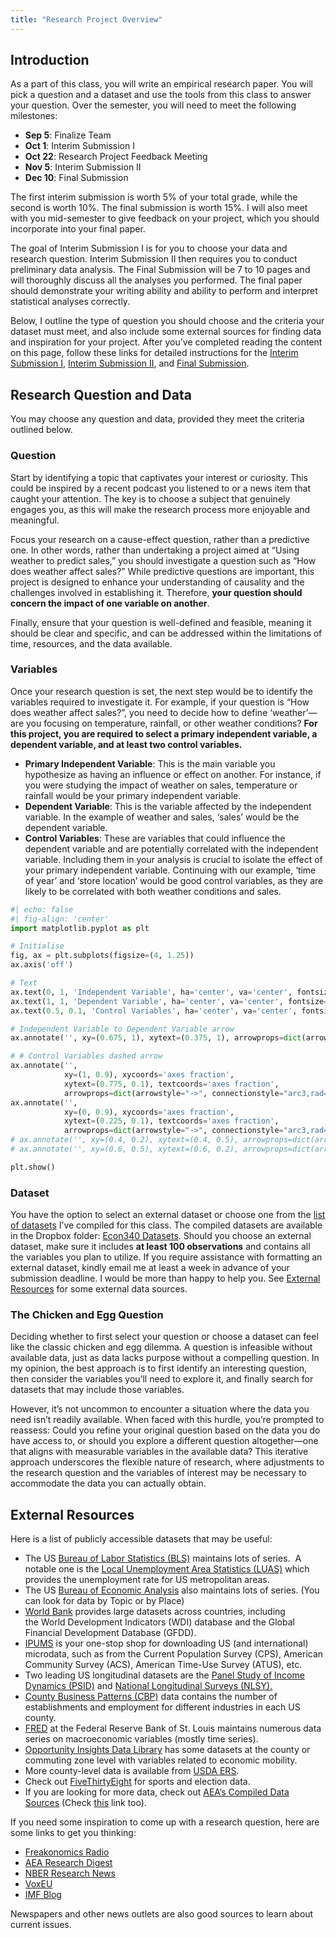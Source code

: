 ```yaml
---
title: "Research Project Overview"
---
```


## Introduction 

As a part of this class, you will write an empirical research paper. You will pick a question and a dataset and use the tools from this class to answer your question. Over the semester, you will need to meet the following milestones: 

- **Sep 5**: Finalize Team
- **Oct 1**: Interim Submission I
- **Oct 22**: Research Project Feedback Meeting
- **Nov 5**: Interim Submission II
- **Dec 10**: Final Submission

The first interim submission is worth 5% of your total grade, while the second is worth 10%. The final submission is worth 15%. I will also meet with you mid-semester to give feedback on your project, which you should incorporate into your final paper.

The goal of Interim Submission I is for you to choose your data and research question. Interim Submission II then requires you to conduct preliminary data analysis. The Final Submission will be 7 to 10 pages and will thoroughly discuss all the analyses you performed. The final paper should demonstrate your writing ability and ability to perform and interpret statistical analyses correctly. 

Below, I outline the type of question you should choose and the criteria your dataset must meet, and also include some external sources for finding data and inspiration for your project. After you've completed reading the content on this page, follow these links for detailed instructions for the [Interim Submission I](interim-submission1.qmd), [Interim Submission II](interim-submission2.qmd), and [Final Submission](final-submission.qmd).
  

## Research Question and Data

You may choose any question and data, provided they meet the criteria outlined below.

### Question

Start by identifying a topic that captivates your interest or curiosity. This could be inspired by a recent podcast you listened to or a news item that caught your attention. The key is to choose a subject that genuinely engages you, as this will make the research process more enjoyable and meaningful.

Focus your research on a cause-effect question, rather than a predictive one. In other words, rather than undertaking a project aimed at "Using weather to predict sales," you should investigate a question such as "How does weather affect sales?" While predictive questions are important, this project is designed to enhance your understanding of causality and the challenges involved in establishing it. Therefore, **your question should concern the impact of one variable on another**.

Finally, ensure that your question is well-defined and feasible, meaning it should be clear and specific, and can be addressed within the limitations of time, resources, and the data available.

### Variables

Once your research question is set, the next step would be to identify the variables required to investigate it. For example, if your question is "How does weather affect sales?", you need to decide how to define 'weather'—are you focusing on temperature, rainfall, or other weather conditions? **For this project, you are required to select a primary independent variable, a dependent variable, and at least two control variables.**

- **Primary Independent Variable**: This is the main variable you hypothesize as having an influence or effect on another. For instance, if you were studying the impact of weather on sales, temperature or rainfall would be your primary independent variable.
- **Dependent Variable**: This is the variable affected by the independent variable. In the example of weather and sales, 'sales' would be the dependent variable.
- **Control Variables**: These are variables that could influence the dependent variable and are potentially correlated with the independent variable. Including them in your analysis is crucial to isolate the effect of your primary independent variable. Continuing with our example, 'time of year' and 'store location' would be good control variables, as they are likely to be correlated with both weather conditions and sales.

```python
#| echo: false
#| fig-align: 'center'
import matplotlib.pyplot as plt

# Initialise
fig, ax = plt.subplots(figsize=(4, 1.25))
ax.axis('off')

# Text
ax.text(0, 1, 'Independent Variable', ha='center', va='center', fontsize=14)
ax.text(1, 1, 'Dependent Variable', ha='center', va='center', fontsize=14)
ax.text(0.5, 0.1, 'Control Variables', ha='center', va='center', fontsize=14)

# Independent Variable to Dependent Variable arrow
ax.annotate('', xy=(0.675, 1), xytext=(0.375, 1), arrowprops=dict(arrowstyle='->', lw=1.5))

# # Control Variables dashed arrow
ax.annotate('',
            xy=(1, 0.9), xycoords='axes fraction',
            xytext=(0.775, 0.1), textcoords='axes fraction',
            arrowprops=dict(arrowstyle="->", connectionstyle="arc3,rad=.25", lw=1.5, linestyle='dashed'))
ax.annotate('',
            xy=(0, 0.9), xycoords='axes fraction',
            xytext=(0.225, 0.1), textcoords='axes fraction',
            arrowprops=dict(arrowstyle="->", connectionstyle="arc3,rad=-.25", lw=1.5, linestyle='dashed'))
# ax.annotate('', xy=(0.4, 0.2), xytext=(0.4, 0.5), arrowprops=dict(arrowstyle='-[', lw=1.5, linestyle='dashed'))
# ax.annotate('', xy=(0.6, 0.5), xytext=(0.6, 0.2), arrowprops=dict(arrowstyle='-[' , lw=1.5, linestyle='dashed'))

plt.show()

```

### Dataset

You have the option to select an external dataset or choose one from the [list of datasets](list-of-datasets.pdf) I've compiled for this class. The compiled datasets are available in the Dropbox folder: [Econ340 Datasets](https://www.dropbox.com/sh/9x7ac4qwnddl650/AAAP1FdTpFp2rXyZ6t-9-qqTa?dl=0). Should you choose an external dataset, make sure it includes **at least 100 observations** and contains all the variables you plan to utilize. If you require assistance with formatting an external dataset, kindly email me at least a week in advance of your submission deadline.  I would be more than happy to help you. See [External Resources](#external-resources) for some external data sources.


### The Chicken and Egg Question

Deciding whether to first select your question or choose a dataset can feel like the classic chicken and egg dilemma. A question is infeasible without available data, just as data lacks purpose without a compelling question. In my opinion, the best approach is to first identify an interesting question, then consider the variables you'll need to explore it, and finally search for datasets that may include those variables. 

However, it's not uncommon to encounter a situation where the data you need isn't readily available. When faced with this hurdle, you're prompted to reassess: Could you refine your original question based on the data you do have access to, or should you explore a different question altogether—one that aligns with measurable variables in the available data? This iterative approach underscores the flexible nature of research, where adjustments to the research question and the variables of interest may be necessary to accommodate the data you can actually obtain.

## External Resources

Here is a list of publicly accessible datasets that may be useful:

- The US [Bureau of Labor Statistics (BLS)](https://www.bls.gov/data/) maintains lots of series.  A notable one is the [Local Unemployment Area Statistics (LUAS)](https://www.bls.gov/lau/tables.htm) which provides the unemployment rate for US metropolitan areas.
- The US [Bureau of Economic Analysis](https://www.bea.gov/data/by-place-us) also maintains lots of series. (You can look for data by Topic or by Place)
- [World Bank](https://databank.worldbank.org/home.aspx) provides large datasets across countries, including the World Development Indicators (WDI) database and the Global Financial Development Database (GFDD). 
- [IPUMS](https://www.ipums.org/) is your one-stop shop for downloading US (and international) microdata, such as from the Current Population Survey (CPS), American Community Survey (ACS), American Time-Use Survey (ATUS), etc.
- Two leading US longitudinal datasets are the [Panel Study of Income Dynamics (PSID)](https://psidonline.isr.umich.edu/) and [National Longitudinal Surveys (NLSY).](https://www.bls.gov/nls/nlsy97.htm)
- [County Business Patterns (CBP)](https://www.census.gov/programs-surveys/cbp.html) data contains the number of establishments and employment for different industries in each US county.
- [FRED](https://fred.stlouisfed.org/) at the Federal Reserve Bank of St. Louis maintains numerous data series on macroeconomic variables (mostly time series).
- [Opportunity Insights Data Library](https://opportunityinsights.org/data/) has some datasets at the county or commuting zone level with variables related to economic mobility. 
- More county-level data is available from [USDA ERS](https://www.ers.usda.gov/data-products/county-level-data-sets/). 
- Check out [FiveThirtyEight](https://data.fivethirtyeight.com/) for sports and election data.
- If you are looking for more data, check out [AEA’s Compiled Data Sources](https://www.aeaweb.org/resources/data) (Check [this](https://www.aeaweb.org/resources/data/us-other-data/us-other-data-more) link too).

If you need some inspiration to come up with a research question, here are some links to get you thinking:

- [Freakonomics Radio](https://freakonomics.com/series/freakonomics-radio/)
- [AEA Research Digest](https://www.aeaweb.org/research)
- [NBER Research News](https://www.nber.org/nber-news/nber-research-news?page=1&perPage=50)
- [VoxEU](https://cepr.org/voxeu)
- [IMF Blog](https://blogs.imf.org/)

Newspapers and other news outlets are also good sources to learn about current issues.